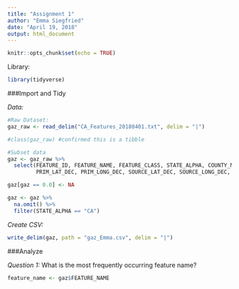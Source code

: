 ```yaml
---
title: "Assignment 1"
author: "Emma Siegfried"
date: "April 19, 2018"
output: html_document
---
```


```r
knitr::opts_chunk$set(echo = TRUE)
```

Library:
```r

library(tidyverse)

```


###Import and Tidy

*Data:*
```r

#Raw Dataset:
gaz_raw <- read_delim("CA_Features_20180401.txt", delim = "|")

#class(gaz_raw) #confirmed this is a tibble

#Subset data
gaz <- gaz_raw %>% 
  select(FEATURE_ID, FEATURE_NAME, FEATURE_CLASS, STATE_ALPHA, COUNTY_NAME, 
         PRIM_LAT_DEC, PRIM_LONG_DEC, SOURCE_LAT_DEC, SOURCE_LONG_DEC, ELEV_IN_M, MAP_NAME, DATE_CREATED, DATE_EDITED)

gaz[gaz == 0.0] <- NA

gaz <- gaz %>% 
  na.omit() %>% 
  filter(STATE_ALPHA == "CA")

```


*Create CSV:*
```r

write_delim(gaz, path = "gaz_Emma.csv", delim = "|")

```


###Analyze
    
*Question 1:* What is the most frequently occurring feature name?
```r

feature_name <- gaz$FEATURE_NAME



```










